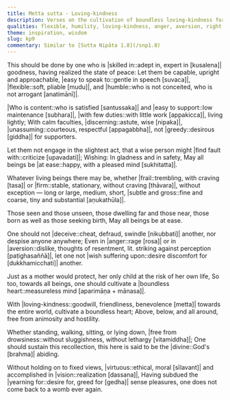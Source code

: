 ```yaml
---
title: Metta sutta - Loving-kindness
description: Verses on the cultivation of boundless loving-kindness for all beings, without exception. One should develop a protective, selfless love like a mother for her child. Maintained constantly, this "divine abiding" purifies the mind of ill-will and, combined with wisdom, leads to ultimate liberation.
qualities: flexible, humility, loving-kindness, anger, aversion, right speech, contentment, discernment, unassuming, happiness, hypocrisy, ethical conduct, wakefulness
theme: inspiration, wisdom
slug: kp9
commentary: Similar to [Sutta Nipāta 1.8](/snp1.8)
---
```


This should be done by one who is |skilled in::adept in, expert in [kusalena]| goodness,
having realized the state of peace:
Let them be capable, upright and approachable,
|easy to speak to::gentle in speech [suvaca]|, |flexible::soft, pliable [mudu]|, and |humble::who is not conceited, who is not arrogant [anatimānī]|.

|Who is content::who is satisfied [santussaka]| and |easy to support::low maintenance [subhara]|,
|with few duties::with little work [appakicca]|, living lightly;
With calm faculties, |discerning::astute, wise [nipaka]|,
|unassuming::courteous, respectful [appagabbha]|, not |greedy::desirous [giddha]| for supporters.

Let them not engage in the slightest act,
that a wise person might |find fault with::criticize [upavadati]|;
Wishing: In gladness and in safety,
May all beings be |at ease::happy, with a pleased mind [sukhitatta]|.

Whatever living beings there may be,
whether |frail::trembling, with craving [tasa]| or |firm::stable, stationary, without craving [thāvara]|, without exception —
long or large,
medium, short, |subtle and gross::fine and coarse, tiny and substantial [aṇukathūla]|.

Those seen and those unseen,
those dwelling far and those near,
those born as well as those seeking birth,
May all beings be at ease.

One should not |deceive::cheat, defraud, swindle [nikubbati]| another,
nor despise anyone anywhere;
Even in |anger::rage [rosa]| or in |aversion::dislike, thoughts of resentment, lit. striking against perception [paṭighasaññā]|,
let one not |wish suffering upon::desire discomfort for [dukkhamicchati]| another.

Just as a mother would protect,
her only child at the risk of her own life,
So too, towards all beings,
one should cultivate a |boundless heart::measureless mind [aparimāṇa + mānasa]|.

With |loving-kindness::goodwill, friendliness, benevolence [metta]| towards the entire world,
cultivate a boundless heart;
Above, below, and all around,
free from animosity and hostility.

Whether standing, walking, sitting,
or lying down, |free from drowsiness::without sluggishness, without lethargy [vitamiddha]|;
One should sustain this recollection,
this here is said to be the |divine::God's [brahma]| abiding.

Without holding on to fixed views,
|virtuous::ethical, moral [sīlavant]| and accomplished in |vision::realization [dassana]|,
Having subdued the |yearning for::desire for, greed for [gedha]| sense pleasures,
one does not come back to a womb ever again.